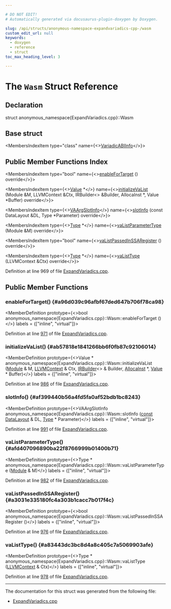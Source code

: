 ```yaml
---

# DO NOT EDIT!
# Automatically generated via docusaurus-plugin-doxygen by Doxygen.

slug: /api/structs/anonymous-namespace-expandvariadics-cpp-/wasm
custom_edit_url: null
keywords:
  - doxygen
  - reference
  - struct
toc_max_heading_level: 3

---
```





# The `Wasm` Struct Reference

<DoxygenPage pluginConfig={pluginConfig}>



## Declaration

<CodeBlock>struct anonymous_namespace{ExpandVariadics.cpp}::Wasm</CodeBlock>

## Base struct

<MembersIndex>

<MembersIndexItem
  type="class"
  name={<><a href="/docs/api/classes/anonymous-namespace-expandvariadics-cpp-/variadicabiinfo">VariadicABIInfo</a></>}>
</MembersIndexItem>

</MembersIndex>

## Public Member Functions Index

<MembersIndex>

<MembersIndexItem
  type="bool"
  name={<><a href="#a96d039c96afbf67ded647b706f78ca98">enableForTarget</a> () override</>}>
</MembersIndexItem>

<MembersIndexItem
  type={<><a href="/docs/api/classes/llvm/value">Value</a> &#42;</>}
  name={<><a href="#ab57818e1841266bb6f0fb87c92106014">initializeVaList</a> (Module &amp;M, LLVMContext &amp;Ctx, IRBuilder&lt;&gt; &amp;Builder, AllocaInst &#42;, Value &#42;Buffer) override</>}>
</MembersIndexItem>

<MembersIndexItem
  type={<><a href="/docs/api/structs/anonymous-namespace-expandvariadics-cpp-/variadicabiinfo/vaargslotinfo">VAArgSlotInfo</a></>}
  name={<><a href="#af399440b56a4fd5fa0af52bdb1bc8243">slotInfo</a> (const DataLayout &amp;DL, Type &#42;Parameter) override</>}>
</MembersIndexItem>

<MembersIndexItem
  type={<><a href="/docs/api/classes/llvm/type">Type</a> &#42;</>}
  name={<><a href="#afd407096890ba22f8766999b01400b71">vaListParameterType</a> (Module &amp;M) override</>}>
</MembersIndexItem>

<MembersIndexItem
  type="bool"
  name={<><a href="#a3031e335180fc4a303b1cacc7b017f4c">vaListPassedInSSARegister</a> () override</>}>
</MembersIndexItem>

<MembersIndexItem
  type={<><a href="/docs/api/classes/llvm/type">Type</a> &#42;</>}
  name={<><a href="#a83443dc3bc8d4a8c405c7a5069903afe">vaListType</a> (LLVMContext &amp;Ctx) override</>}>
</MembersIndexItem>

</MembersIndex>


Definition at line 969 of file <a href="/docs/api/files/lib/lib/transforms/lib/transforms/ipo/expandvariadics-cpp">ExpandVariadics.cpp</a>.

<SectionDefinition>

## Public Member Functions

### enableForTarget() {#a96d039c96afbf67ded647b706f78ca98}

<MemberDefinition
  prototype={<>bool anonymous&#95;namespace&#123;ExpandVariadics.cpp&#125;::Wasm::enableForTarget ()</>}
  labels = {["inline", "virtual"]}>

Definition at line <a href="/docs/api/files/lib/lib/transforms/lib/transforms/ipo/expandvariadics-cpp/#l00971">971</a> of file <a href="/docs/api/files/lib/lib/transforms/lib/transforms/ipo/expandvariadics-cpp">ExpandVariadics.cpp</a>.
</MemberDefinition>

### initializeVaList() {#ab57818e1841266bb6f0fb87c92106014}

<MemberDefinition
  prototype={<>Value &#42; anonymous&#95;namespace&#123;ExpandVariadics.cpp&#125;::Wasm::initializeVaList (<a href="/docs/api/classes/llvm/module">Module</a> &amp; M, <a href="/docs/api/classes/llvm/llvmcontext">LLVMContext</a> &amp; Ctx, <a href="/docs/api/classes/llvm/irbuilder">IRBuilder</a>&lt;&gt; &amp; Builder, <a href="/docs/api/classes/llvm/allocainst">AllocaInst</a> &#42;, <a href="/docs/api/classes/llvm/value">Value</a> &#42; Buffer)</>}
  labels = {["inline", "virtual"]}>

Definition at line <a href="/docs/api/files/lib/lib/transforms/lib/transforms/ipo/expandvariadics-cpp/#l00986">986</a> of file <a href="/docs/api/files/lib/lib/transforms/lib/transforms/ipo/expandvariadics-cpp">ExpandVariadics.cpp</a>.
</MemberDefinition>

### slotInfo() {#af399440b56a4fd5fa0af52bdb1bc8243}

<MemberDefinition
  prototype={<>VAArgSlotInfo anonymous&#95;namespace&#123;ExpandVariadics.cpp&#125;::Wasm::slotInfo (<a href="/docs/api/files/lib/lib/target/lib/target/aarch64/aarch64promoteconstant-cpp/#a90f8350fecae261c25be85d38b451bff">const</a> <a href="/docs/api/classes/llvm/datalayout">DataLayout</a> &amp; DL, <a href="/docs/api/classes/llvm/type">Type</a> &#42; Parameter)</>}
  labels = {["inline", "virtual"]}>

Definition at line <a href="/docs/api/files/lib/lib/transforms/lib/transforms/ipo/expandvariadics-cpp/#l00991">991</a> of file <a href="/docs/api/files/lib/lib/transforms/lib/transforms/ipo/expandvariadics-cpp">ExpandVariadics.cpp</a>.
</MemberDefinition>

### vaListParameterType() {#afd407096890ba22f8766999b01400b71}

<MemberDefinition
  prototype={<>Type &#42; anonymous&#95;namespace&#123;ExpandVariadics.cpp&#125;::Wasm::vaListParameterType (<a href="/docs/api/classes/llvm/module">Module</a> &amp; M)</>}
  labels = {["inline", "virtual"]}>

Definition at line <a href="/docs/api/files/lib/lib/transforms/lib/transforms/ipo/expandvariadics-cpp/#l00982">982</a> of file <a href="/docs/api/files/lib/lib/transforms/lib/transforms/ipo/expandvariadics-cpp">ExpandVariadics.cpp</a>.
</MemberDefinition>

### vaListPassedInSSARegister() {#a3031e335180fc4a303b1cacc7b017f4c}

<MemberDefinition
  prototype={<>bool anonymous&#95;namespace&#123;ExpandVariadics.cpp&#125;::Wasm::vaListPassedInSSARegister ()</>}
  labels = {["inline", "virtual"]}>

Definition at line <a href="/docs/api/files/lib/lib/transforms/lib/transforms/ipo/expandvariadics-cpp/#l00976">976</a> of file <a href="/docs/api/files/lib/lib/transforms/lib/transforms/ipo/expandvariadics-cpp">ExpandVariadics.cpp</a>.
</MemberDefinition>

### vaListType() {#a83443dc3bc8d4a8c405c7a5069903afe}

<MemberDefinition
  prototype={<>Type &#42; anonymous&#95;namespace&#123;ExpandVariadics.cpp&#125;::Wasm::vaListType (<a href="/docs/api/classes/llvm/llvmcontext">LLVMContext</a> &amp; Ctx)</>}
  labels = {["inline", "virtual"]}>

Definition at line <a href="/docs/api/files/lib/lib/transforms/lib/transforms/ipo/expandvariadics-cpp/#l00978">978</a> of file <a href="/docs/api/files/lib/lib/transforms/lib/transforms/ipo/expandvariadics-cpp">ExpandVariadics.cpp</a>.
</MemberDefinition>

</SectionDefinition>

<hr/>

The documentation for this struct was generated from the following file:

<ul>
<li><a href="/docs/api/files/lib/lib/transforms/lib/transforms/ipo/expandvariadics-cpp">ExpandVariadics.cpp</a></li>
</ul>

</DoxygenPage>
